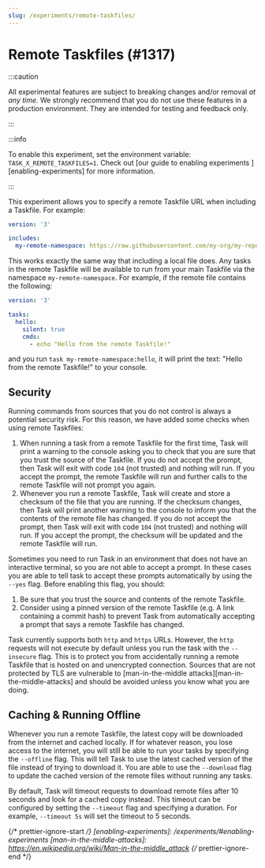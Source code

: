 ```yaml
---
slug: /experiments/remote-taskfiles/
---
```


# Remote Taskfiles (#1317)

:::caution

All experimental features are subject to breaking changes and/or removal _at any
time_. We strongly recommend that you do not use these features in a production
environment. They are intended for testing and feedback only.

:::

:::info

To enable this experiment, set the environment variable:
`TASK_X_REMOTE_TASKFILES=1`. Check out [our guide to enabling experiments
][enabling-experiments] for more information.

:::

This experiment allows you to specify a remote Taskfile URL when including a
Taskfile. For example:

```yaml
version: '3'

includes:
  my-remote-namespace: https://raw.githubusercontent.com/my-org/my-repo/main/Taskfile.yml
```

This works exactly the same way that including a local file does. Any tasks in
the remote Taskfile will be available to run from your main Taskfile via the
namespace `my-remote-namespace`. For example, if the remote file contains the
following:

```yaml
version: '3'

tasks:
  hello:
    silent: true
    cmds:
      - echo "Hello from the remote Taskfile!"
```

and you run `task my-remote-namespace:hello`, it will print the text: "Hello
from the remote Taskfile!" to your console.

## Security

Running commands from sources that you do not control is always a potential
security risk. For this reason, we have added some checks when using remote
Taskfiles:

1. When running a task from a remote Taskfile for the first time, Task will
   print a warning to the console asking you to check that you are sure that you
   trust the source of the Taskfile. If you do not accept the prompt, then Task
   will exit with code `104` (not trusted) and nothing will run. If you accept
   the prompt, the remote Taskfile will run and further calls to the remote
   Taskfile will not prompt you again.
2. Whenever you run a remote Taskfile, Task will create and store a checksum of
   the file that you are running. If the checksum changes, then Task will print
   another warning to the console to inform you that the contents of the remote
   file has changed. If you do not accept the prompt, then Task will exit with
   code `104` (not trusted) and nothing will run. If you accept the prompt, the
   checksum will be updated and the remote Taskfile will run.

Sometimes you need to run Task in an environment that does not have an
interactive terminal, so you are not able to accept a prompt. In these cases you
are able to tell task to accept these prompts automatically by using the `--yes`
flag. Before enabling this flag, you should:

1. Be sure that you trust the source and contents of the remote Taskfile.
2. Consider using a pinned version of the remote Taskfile (e.g. A link
   containing a commit hash) to prevent Task from automatically accepting a
   prompt that says a remote Taskfile has changed.

Task currently supports both `http` and `https` URLs. However, the `http`
requests will not execute by default unless you run the task with the
`--insecure` flag. This is to protect you from accidentally running a remote
Taskfile that is hosted on and unencrypted connection. Sources that are not
protected by TLS are vulnerable to [man-in-the-middle
attacks][man-in-the-middle-attacks] and should be avoided unless you know what
you are doing.

## Caching & Running Offline

Whenever you run a remote Taskfile, the latest copy will be downloaded from the
internet and cached locally. If for whatever reason, you lose access to the
internet, you will still be able to run your tasks by specifying the `--offline`
flag. This will tell Task to use the latest cached version of the file instead
of trying to download it. You are able to use the `--download` flag to update
the cached version of the remote files without running any tasks.

By default, Task will timeout requests to download remote files after 10 seconds
and look for a cached copy instead. This timeout can be configured by setting
the `--timeout` flag and specifying a duration. For example, `--timeout 5s` will
set the timeout to 5 seconds.

{/* prettier-ignore-start */}
[enabling-experiments]: /experiments/#enabling-experiments
[man-in-the-middle-attacks]: https://en.wikipedia.org/wiki/Man-in-the-middle_attack
{/* prettier-ignore-end */}
